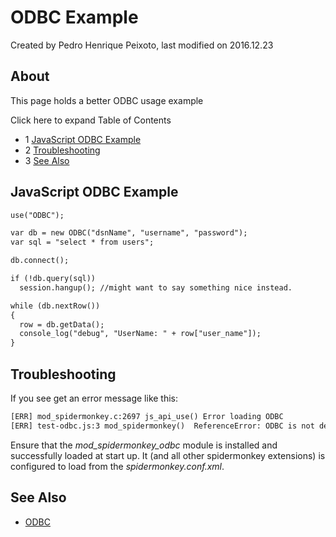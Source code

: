 
# ODBC Example 

 Created by  Pedro Henrique Peixoto, last modified on 2016.12.23

## About

This page holds a better ODBC usage example

Click here to expand Table of Contents

* 1 [JavaScript ODBC Example](#javascript-odbc-example)
* 2 [Troubleshooting](#troubleshooting)
* 3 [See Also](#see-also)

## JavaScript ODBC Example

```xml
use("ODBC");

var db = new ODBC("dsnName", "username", "password");
var sql = "select * from users";

db.connect();

if (!db.query(sql))
  session.hangup(); //might want to say something nice instead.

while (db.nextRow())
{
  row = db.getData();
  console_log("debug", "UserName: " + row["user_name"]);
}
```

## Troubleshooting

If you see get an error message like this:

```xml
[ERR] mod_spidermonkey.c:2697 js_api_use() Error loading ODBC
[ERR] test-odbc.js:3 mod_spidermonkey()  ReferenceError: ODBC is not defined
```

Ensure that the _mod\_spidermonkey\_odbc_ module is installed and successfully loaded at start up. It (and all other spidermonkey extensions) is configured to load from the _spidermonkey.conf.xml_.

## See Also

* [ODBC](./ODBC_13173465.mdx#odbc)


